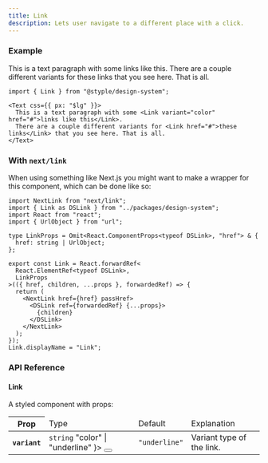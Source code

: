 ```yaml
---
title: Link
description: Lets user navigate to a different place with a click.
---
```


### Example

<Preview>
  <Text css={{ px: "$lg" }}>This is a text paragraph with some <Link variant="color" href="#">links like this</Link>. There are a couple different variants for <Link href="#">these links</Link> that you see here. That is all.</Text>
</Preview>

```tsx outline=true
import { Link } from "@styple/design-system";

<Text css={{ px: "$lg" }}>
  This is a text paragraph with some <Link variant="color" href="#">links like this</Link>.
  There are a couple different variants for <Link href="#">these links</Link> that you see here. That is all.
</Text>
```

### With `next/link`

When using something like Next.js you might want to make a wrapper for this component, which can be done like so:

```tsx 
import NextLink from "next/link";
import { Link as DSLink } from "../packages/design-system";
import React from "react";
import { UrlObject } from "url";

type LinkProps = Omit<React.ComponentProps<typeof DSLink>, "href"> & {
  href: string | UrlObject;
};

export const Link = React.forwardRef<
  React.ElementRef<typeof DSLink>,
  LinkProps
>(({ href, children, ...props }, forwardedRef) => {
  return (
    <NextLink href={href} passHref>
      <DSLink ref={forwardedRef} {...props}>
        {children}
      </DSLink>
    </NextLink>
  );
});
Link.displayName = "Link";
```

### API Reference

#### Link

A styled component with props:

<Table>
  <Thead>
    <Tr>
      <Th>Prop</Th>
      <Td>Type</Td>
      <Td>Default</Td>
      <Td>Explanation</Td>
    </Tr>
  </Thead>
  <Tbody>
    <Tr>
      <Th>
        <Code>variant</Code>
      </Th>
      <Td>
        <Code color="normal">string</Code>
        <Popover content={
          <Code color="normal">"color" | "underline"</Code>
        }>
          <Button highlight size="circle" aria-label="Expanded prop type toggle" css={{
            size: "24px",
            p: 0,
            ml: "$xs",
            lineHeight: 0
          }}><Info size={16} style={{ verticalAlign: "middle" }} /></Button>
        </Popover>
      </Td>
      <Td><Code color="normal">"underline"</Code></Td>
      <Td><Text>Variant type of the link.</Text></Td>
    </Tr>
  </Tbody>
</Table>
